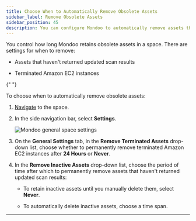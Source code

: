 ```yaml
---
title: Choose When to Automatically Remove Obsolete Assets
sidebar_label: Remove Obsolete Assets
sidebar_position: 45
description: You can configure Mondoo to automatically remove assets that haven't returned scan results in a selected time span. You can also automatically remove terminated Amazon EC2 instances.
---
```


You control how long Mondoo retains obsolete assets in a space. There are settings for when to remove:

- Assets that haven't returned updated scan results

- Terminated Amazon EC2 instances


<Partial />{" "}

To choose when to automatically remove obsolete assets:

1. [Navigate](/platform/start/navigate/) to the space.

2. In the side navigation bar, select **Settings**.

   ![Mondoo general space settings](/img/platform/maintain/space-settings-general.png)

3. On the **General Settings** tab, in the **Remove Terminated Assets** drop-down list, choose whether to permanently remove terminated Amazon EC2 instances after **24 Hours** or **Never**.

4. In the **Remove Inactive Assets** drop-down list, choose the period of time after which to permanently remove assets that haven't returned updated scan results:

   - To retain inactive assets until you manually delete them, select **Never**.

   - To automatically delete inactive assets, choose a time span.

---
